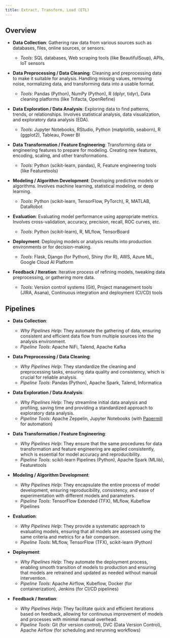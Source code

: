 ```yaml
---
title: Extract, Transform, Load (ETL)
---
```


<IFrameBox client:only 
 src="https://blinpete.github.io/wiki-graph/?lang=en&wordle=&query=Extract%2C%20transform%2C%20load"
 maxStyle="" 
 style=""
/>




## Overview

- **Data Collection**: Gathering raw data from various sources such as databases, files, online sources, or sensors.
  - *Tools*: SQL databases, Web scraping tools (like BeautifulSoup), APIs, IoT sensors

- **Data Preprocessing / Data Cleaning**: Cleaning and preprocessing data to make it suitable for analysis. Handling missing values, removing noise, normalizing data, and transforming data into a usable format.
  - *Tools*: Pandas (Python), NumPy (Python), R (dplyr, tidyr), Data cleaning platforms (like Trifacta, OpenRefine)

- **Data Exploration / Data Analysis**: Exploring data to find patterns, trends, or relationships. Involves statistical analysis, data visualization, and exploratory data analysis (EDA).
  - *Tools*: Jupyter Notebooks, RStudio, Python (matplotlib, seaborn), R (ggplot2), Tableau, Power BI

- **Data Transformation / Feature Engineering**: Transforming data or engineering features to prepare for modeling. Creating new features, encoding, scaling, and other transformations.
  - *Tools*: Python (scikit-learn, pandas), R, Feature engineering tools (like Featuretools)

- **Modeling / Algorithm Development**: Developing predictive models or algorithms. Involves machine learning, statistical modeling, or deep learning.
  - *Tools*: Python (scikit-learn, TensorFlow, PyTorch), R, MATLAB, DataRobot

- **Evaluation**: Evaluating model performance using appropriate metrics. Involves cross-validation, accuracy, precision, recall, ROC curves, etc.
  - *Tools*: Python (scikit-learn), R, MLflow, TensorBoard

- **Deployment**: Deploying models or analysis results into production environments or for decision-making.
  - *Tools*: Flask, Django (for Python), Shiny (for R), AWS, Azure ML, Google Cloud AI Platform

- **Feedback / Iteration**: Iterative process of refining models, tweaking data preprocessing, or gathering more data.
  - *Tools*: Version control systems (Git), Project management tools (JIRA, Asana), Continuous integration and deployment (CI/CD) tools


## Pipelines

- **Data Collection**: 
  - *Why Pipelines Help*: They automate the gathering of data, ensuring consistent and efficient data flow from multiple sources into the analysis environment.
  - *Pipeline Tools*: Apache NiFi, Talend, Apache Kafka

- **Data Preprocessing / Data Cleaning**: 
  - *Why Pipelines Help*: They standardize the cleaning and preprocessing tasks, ensuring data quality and consistency, which is crucial for reliable analysis.
  - *Pipeline Tools*: Pandas (Python), Apache Spark, Talend, Informatica

- **Data Exploration / Data Analysis**: 
  - *Why Pipelines Help*: They streamline initial data analysis and profiling, saving time and providing a standardized approach to exploratory data analysis.
  - *Pipeline Tools*: Apache Zeppelin, Jupyter Notebooks (with [Papermill](https://github.com/nteract/papermill) for automation)

- **Data Transformation / Feature Engineering**: 
  - *Why Pipelines Help*: They ensure that the same procedures for data transformation and feature engineering are applied consistently, which is essential for model accuracy and reproducibility.
  - *Pipeline Tools*: scikit-learn Pipelines (Python), Apache Spark (MLlib), Featuretools

- **Modeling / Algorithm Development**: 
  - *Why Pipelines Help*: They encapsulate the entire process of model development, ensuring reproducibility, consistency, and ease of experimentation with different models and parameters.
  - *Pipeline Tools*: TensorFlow Extended (TFX), MLflow, Kubeflow Pipelines

- **Evaluation**: 
  - *Why Pipelines Help*: They provide a systematic approach to evaluating models, ensuring that all models are assessed using the same criteria and metrics for a fair comparison.
  - *Pipeline Tools*: MLflow, TensorFlow (TFX), scikit-learn (Python)

- **Deployment**: 
  - *Why Pipelines Help*: They automate the deployment process, enabling smooth transition of models to production and ensuring that models are retrained and updated as needed without manual intervention.
  - *Pipeline Tools*: Apache Airflow, Kubeflow, Docker (for containerization), Jenkins (for CI/CD pipelines)

- **Feedback / Iteration**: 
  - *Why Pipelines Help*: They facilitate quick and efficient iterations based on feedback, allowing for continuous improvement of models and processes with minimal manual overhead.
  - *Pipeline Tools*: Git (for version control), DVC (Data Version Control), Apache Airflow (for scheduling and rerunning workflows)
